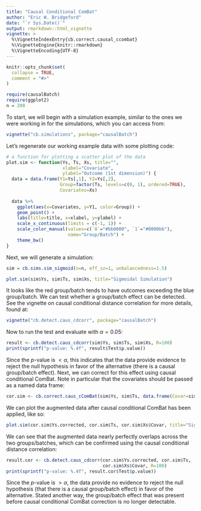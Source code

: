 ```yaml
---
title: "Causal Conditional ComBat"
author: "Eric W. Bridgeford"
date: "`r Sys.Date()`"
output: rmarkdown::html_vignette
vignette: >
  %\VignetteIndexEntry{cb.correct.causal_ccombat}
  %\VignetteEngine{knitr::rmarkdown}
  %\VignetteEncoding{UTF-8}
---
```


```r
knitr::opts_chunk$set(
  collapse = TRUE,
  comment = "#>"
)
```

```r
require(causalBatch)
require(ggplot2)
n = 200
```

To start, we will begin with a simulation example, similar to the ones we were working in for the simulations, which you can access from:

```r
vignette("cb.simulations", package="causalBatch")
```

Let's regenerate our working example data with some plotting code:

```r
# a function for plotting a scatter plot of the data
plot.sim <- function(Ys, Ts, Xs, title="", 
                     xlabel="Covariate",
                     ylabel="Outcome (1st dimension)") {
  data = data.frame(Y1=Ys[,1], Y2=Ys[,2], 
                    Group=factor(Ts, levels=c(0, 1), ordered=TRUE), 
                    Covariates=Xs)
  
  data %>%
    ggplot(aes(x=Covariates, y=Y1, color=Group)) +
    geom_point() +
    labs(title=title, x=xlabel, y=ylabel) +
    scale_x_continuous(limits = c(-1, 1)) +
    scale_color_manual(values=c(`0`="#bb0000", `1`="#0000bb"), 
                       name="Group/Batch") +
    theme_bw()
}
```

Next, we will generate a simulation:

```r
sim = cb.sims.sim_sigmoid(n=n, eff_sz=1, unbalancedness=1.5)

plot.sim(sim$Ys, sim$Ts, sim$Xs, title="Sigmoidal Simulation")
```
It looks like the red group/batch tends to have outcomes exceeding the blue group/batch. We can test whether a group/batch effect can be detected. See the vignette on causal conditional distance correlation for more details, found at:

```r
vignette("cb.detect.caus_cdcorr", package="causalBatch")
```

Now to run the test and evaluate with $\alpha = 0.05$:

```r
result <- cb.detect.caus_cdcorr(sim$Ys, sim$Ts, sim$Xs, R=100)
print(sprintf("p-value: %.4f", result$Test$p.value))
```

Since the $p$-value is $< \alpha$, this indicates that the data provide evidence to reject the null hypothesis in favor of the alternative (there is a causal group/batch effect). Next, we can correct for this effect using causal conditional ComBat. Note in particular that the covariates should be passed as a named data frame:

```r
cor.sim <- cb.correct.caus_cComBat(sim$Ys, sim$Ts, data.frame(Covar=sim$Xs), match.form="Covar")
```

We can plot the augmented data after causal conditional ComBat has been applied, like so:

```r
plot.sim(cor.sim$Ys.corrected, cor.sim$Ts, cor.sim$Xs$Covar, title="Sigmoidal Simulation (causal ComBat corrected)")
```

We can see that the augmented data nearly perfectly overlaps across the two groups/batches, which can be confirmed using the causal conditional distance correlation:

```r
result.cor <- cb.detect.caus_cdcorr(cor.sim$Ys.corrected, cor.sim$Ts,
                                    cor.sim$Xs$Covar, R=100)
print(sprintf("p-value: %.4f", result.cor$Test$p.value))
```

Since the $p$-value is $> \alpha$, the data provide no evidence to reject the null hypothesis (that there is a causal group/batch effect) in favor of the alternative. Stated another way, the group/batch effect that was present before causal conditional ComBat correction is no longer detectable.

